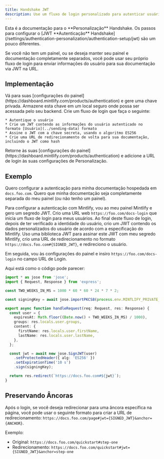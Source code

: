 ```yaml
---
title: Handshake JWT
description: Use um fluxo de login personalizado para autenticar usuários
---
```


<Info>
  Esta é a documentação para o **Personalização** Handshake. Os passos para configurar o [JWT **Autenticação** Handshake](/settings/authentication-personalization/authentication-setup/jwt) são um pouco diferentes.
</Info>

Se você não tem um painel, ou se deseja manter seu painel e documentação completamente separados, você pode usar seu próprio fluxo de login para enviar informações do usuário para sua documentação via JWT na URL.

## Implementação

<Steps>
  <Step title="Generate a private key">
    Vá para suas [configurações do painel](https://dashboard.mintlify.com/products/authentication) e gere uma chave privada. Armazene esta chave em um local seguro onde possa ser acessada pelo seu backend.
  </Step>

  <Step title="Create a login flow">
    Crie um fluxo de login que faça o seguinte:

    * Autentique o usuário
    * Crie um JWT contendo as informações do usuário autenticado no formato [Usuário](../sending-data) formato
    * Assine o JWT com a chave secreta, usando o algoritmo ES256
    * Crie uma URL de redirecionamento de volta para sua documentação, incluindo o JWT como hash
  </Step>

  <Step title="Configure your Personalization settings">
    Retorne às suas [configurações do painel](https://dashboard.mintlify.com/products/authentication) e adicione a URL de login às suas configurações de Personalização.
  </Step>
</Steps>

## Exemplo

Quero configurar a autenticação para minha documentação hospedada em `docs.foo.com`. Quero que minha documentação seja completamente separada do meu painel (ou não tenho um painel).

Para configurar a autenticação com Mintlify, vou ao meu painel Mintlify e gero um segredo JWT. Crio uma URL web `https://foo.com/docs-login` que inicia um fluxo de login para meus usuários. Ao final deste fluxo de login, depois de ter verificado a identidade do usuário, crio um JWT contendo os dados personalizados do usuário de acordo com a especificação do Mintlify. Uso uma biblioteca JWT para assinar este JWT com meu segredo Mintlify, crio uma URL de redirecionamento no formato `https://docs.foo.com#{SIGNED_JWT}`, e redireciono o usuário.

Em seguida, vou às configurações do painel e insiro `https://foo.com/docs-login` no campo URL de Login.

Aqui está como o código pode parecer:

```ts
import * as jose from 'jose';
import { Request, Response } from 'express';

const TWO_WEEKS_IN_MS = 1000 * 60 * 60 * 24 * 7 * 2;

const signingKey = await jose.importPKCS8(process.env.MINTLIFY_PRIVATE_KEY, 'ES256');

export async function handleRequest(req: Request, res: Response) {
  const user = {
    expiresAt: Math.floor((Date.now() + TWO_WEEKS_IN_MS) / 1000),
    groups: res.locals.user.groups,
    content: {
      firstName: res.locals.user.firstName,
      lastName: res.locals.user.lastName,
    },
  };

  const jwt = await new jose.SignJWT(user)
    .setProtectedHeader({ alg: 'ES256' })
    .setExpirationTime('10 s')
    .sign(signingKey);

  return res.redirect(`https://docs.foo.com#${jwt}`);
}

```

## Preservando Âncoras

Após o login, se você deseja redirecionar para uma âncora específica na página, você pode usar o seguinte formato para criar a URL de redirecionamento: `https://docs.foo.com/page#jwt={SIGNED_JWT}&anchor={ANCHOR}`.

Exemplo:

* Original: `https://docs.foo.com/quickstart#step-one`
* Redirecionamento: `https://docs.foo.com/quickstart#jwt={SIGNED_JWT}&anchor=step-one`
